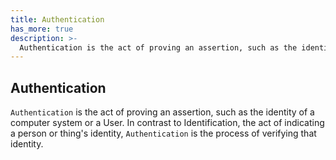 ```yaml
---
title: Authentication
has_more: true
description: >-
  Authentication is the act of proving an assertion, such as the identity of a computer system or a User.
---
```


## Authentication
`Authentication` is the act of proving an assertion, such as the identity of a computer system or a User. In contrast to Identification, the act of indicating a person or thing's identity, `Authentication` is the process of verifying that identity.